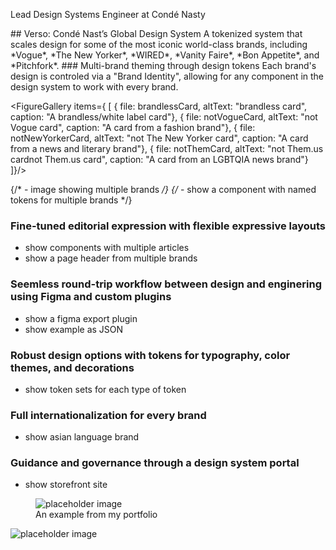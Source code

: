
<DecoratedHeading>Lead Design Systems Engineer at Condé Nasty</DecoratedHeading>

<LayoutColumns>
<Column>
## Verso: Condé Nast’s Global Design System
A tokenized system that scales design for some of the most iconic world-class brands, including *Vogue*, *The New Yorker*, *WIRED*, *Vanity Faire*, *Bon Appetite*, and *Pitchfork*.

<LogoGrid/>
</Column>

<Column>
### Multi-brand theming through design tokens
Each brand's design is controled via a "Brand Identity", allowing for any component in the design system to work with every brand.

<FigureGallery items={
  [
    {
      file: brandlessCard,
      altText: "brandless card",
      caption: "A brandless/white label card"},
    {
      file: notVogueCard,
      altText: "not Vogue card",
      caption: "A card from a fashion brand"},
    {
      file: notNewYorkerCard,
      altText: "not The New Yorker card",
      caption: "A card from a news and literary brand"},
    {
      file: notThemCard,
      altText: "not Them.us cardnot Them.us card",
      caption: "A card from an LGBTQIA news brand"}
  ]}/>

  {/* - image showing multiple brands */}
{/* - show a component with named tokens for multiple brands */}
</Column>
</LayoutColumns>

### Fine-tuned editorial expression with flexible expressive layouts

- show components with multiple articles
- show a page header from multiple brands

### Seemless round-trip workflow between design and enginering using Figma and custom plugins

- show a figma export plugin
- show example as JSON

### Robust design options with tokens for typography, color themes, and decorations

- show token sets for each type of token

### Full internationalization for every brand

- show asian language brand

### Guidance and governance through a design system portal

- show storefront site



<figure>
  <img src="http://unsplash.it/400/200?gravity=center" alt="placeholder image" />
  <figcaption>An example from my portfolio</figcaption>
</figure>

![placeholder image](http://unsplash.it/350/200?gravity=center)
